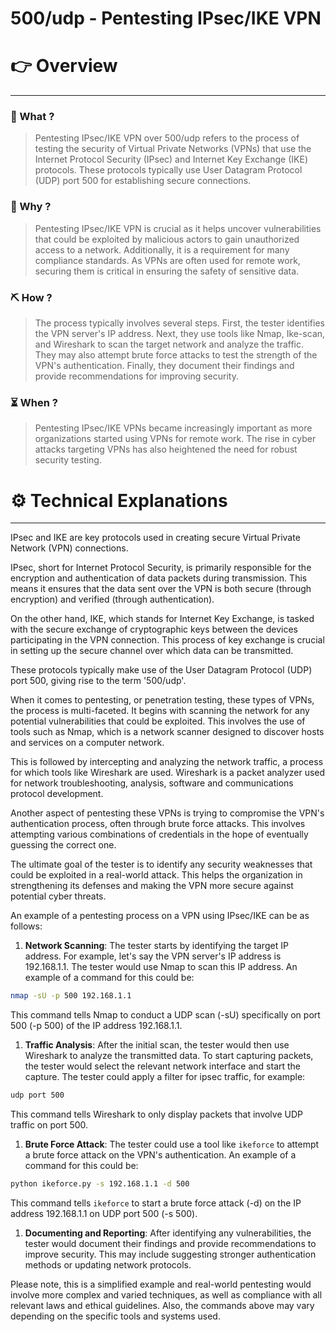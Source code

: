 # 500/udp - Pentesting IPsec/IKE VPN


# 👉 Overview

---

### 👀 What ?

> Pentesting IPsec/IKE VPN over 500/udp refers to the process of testing the security of Virtual Private Networks (VPNs) that use the Internet Protocol Security (IPsec) and Internet Key Exchange (IKE) protocols. These protocols typically use User Datagram Protocol (UDP) port 500 for establishing secure connections.
> 

### 🧐 Why ?

> Pentesting IPsec/IKE VPN is crucial as it helps uncover vulnerabilities that could be exploited by malicious actors to gain unauthorized access to a network. Additionally, it is a requirement for many compliance standards. As VPNs are often used for remote work, securing them is critical in ensuring the safety of sensitive data.
> 

### ⛏️ How ?

> The process typically involves several steps. First, the tester identifies the VPN server's IP address. Next, they use tools like Nmap, Ike-scan, and Wireshark to scan the target network and analyze the traffic. They may also attempt brute force attacks to test the strength of the VPN's authentication. Finally, they document their findings and provide recommendations for improving security.
> 

### ⏳ When ?

> Pentesting IPsec/IKE VPNs became increasingly important as more organizations started using VPNs for remote work. The rise in cyber attacks targeting VPNs has also heightened the need for robust security testing.
> 

# ⚙️ Technical Explanations

---

IPsec and IKE are key protocols used in creating secure Virtual Private Network (VPN) connections.

IPsec, short for Internet Protocol Security, is primarily responsible for the encryption and authentication of data packets during transmission. This means it ensures that the data sent over the VPN is both secure (through encryption) and verified (through authentication).

On the other hand, IKE, which stands for Internet Key Exchange, is tasked with the secure exchange of cryptographic keys between the devices participating in the VPN connection. This process of key exchange is crucial in setting up the secure channel over which data can be transmitted.

These protocols typically make use of the User Datagram Protocol (UDP) port 500, giving rise to the term '500/udp'.

When it comes to pentesting, or penetration testing, these types of VPNs, the process is multi-faceted. It begins with scanning the network for any potential vulnerabilities that could be exploited. This involves the use of tools such as Nmap, which is a network scanner designed to discover hosts and services on a computer network.

This is followed by intercepting and analyzing the network traffic, a process for which tools like Wireshark are used. Wireshark is a packet analyzer used for network troubleshooting, analysis, software and communications protocol development.

Another aspect of pentesting these VPNs is trying to compromise the VPN's authentication process, often through brute force attacks. This involves attempting various combinations of credentials in the hope of eventually guessing the correct one.

The ultimate goal of the tester is to identify any security weaknesses that could be exploited in a real-world attack. This helps the organization in strengthening its defenses and making the VPN more secure against potential cyber threats.

An example of a pentesting process on a VPN using IPsec/IKE can be as follows:

1. **Network Scanning**: The tester starts by identifying the target IP address. For example, let's say the VPN server's IP address is 192.168.1.1. The tester would use Nmap to scan this IP address. An example of a command for this could be:

```bash
nmap -sU -p 500 192.168.1.1

```

This command tells Nmap to conduct a UDP scan (-sU) specifically on port 500 (-p 500) of the IP address 192.168.1.1.

1. **Traffic Analysis**: After the initial scan, the tester would then use Wireshark to analyze the transmitted data. To start capturing packets, the tester would select the relevant network interface and start the capture. The tester could apply a filter for ipsec traffic, for example:

```bash
udp port 500

```

This command tells Wireshark to only display packets that involve UDP traffic on port 500.

1. **Brute Force Attack**: The tester could use a tool like `ikeforce` to attempt a brute force attack on the VPN's authentication. An example of a command for this could be:

```bash
python ikeforce.py -s 192.168.1.1 -d 500

```

This command tells `ikeforce` to start a brute force attack (-d) on the IP address 192.168.1.1 on UDP port 500 (-s 500).

1. **Documenting and Reporting**: After identifying any vulnerabilities, the tester would document their findings and provide recommendations to improve security. This may include suggesting stronger authentication methods or updating network protocols.

Please note, this is a simplified example and real-world pentesting would involve more complex and varied techniques, as well as compliance with all relevant laws and ethical guidelines. Also, the commands above may vary depending on the specific tools and systems used.
